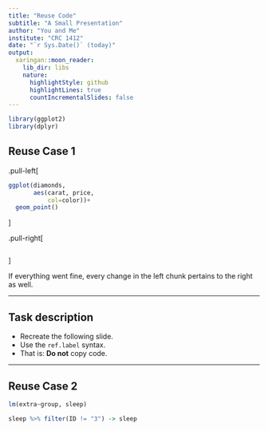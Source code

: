 ```yaml
---
title: "Reuse Code"
subtitle: "A Small Presentation"
author: "You and Me"
institute: "CRC 1412"
date: "`r Sys.Date()` (today)"
output:
  xaringan::moon_reader:
    lib_dir: libs
    nature:
      highlightStyle: github
      highlightLines: true
      countIncrementalSlides: false
---
```


```r
library(ggplot2)
library(dplyr)
```


## Reuse Case 1

.pull-left[
```r
ggplot(diamonds,
       aes(carat, price, 
           col=color))+
  geom_point()
```
]

.pull-right[
```r
```
]

If everything went fine, every change in the left chunk pertains to the right as well.

---

## Task description

* Recreate the following slide.
* Use the `ref.label` syntax.
* That is: **Do not** copy code.

---

## Reuse Case 2

```r
lm(extra~group, sleep)
```

```r
sleep %>% filter(ID != "3") -> sleep
```


```r
```

